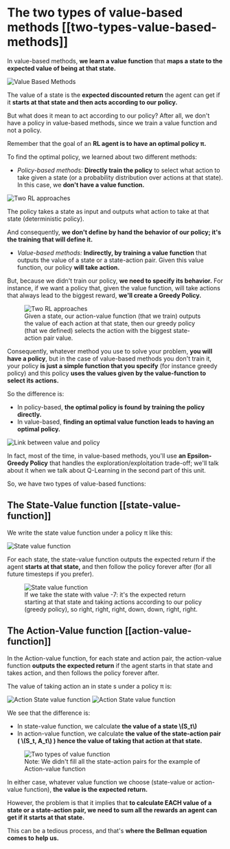 # The two types of value-based methods [[two-types-value-based-methods]]

In value-based methods, **we learn a value function** that **maps a state to the expected value of being at that state.**

<img src="https://huggingface.co/datasets/huggingface-deep-rl-course/course-images/resolve/main/en/unit3/vbm-1.jpg" alt="Value Based Methods"/>

The value of a state is the **expected discounted return** the agent can get if it **starts at that state and then acts according to our policy.**

<Tip>
But what does it mean to act according to our policy? After all, we don't have a policy in value-based methods, since we train a value function and not a policy.
</Tip>

Remember that the goal of an **RL agent is to have an optimal policy π.**

To find the optimal policy, we learned about two different methods:

- *Policy-based methods:* **Directly train the policy** to select what action to take given a state (or a probability distribution over actions at that state). In this case, we **don't have a value function.**

<img src="https://huggingface.co/datasets/huggingface-deep-rl-course/course-images/resolve/main/en/unit3/two-approaches-2.jpg" alt="Two RL approaches"/>

The policy takes a state as input and outputs what action to take at that state (deterministic policy).

And consequently, **we don't define by hand the behavior of our policy; it's the training that will define it.**

- *Value-based methods:* **Indirectly, by training a value function** that outputs the value of a state or a state-action pair. Given this value function, our policy **will take action.**

But, because we didn't train our policy, **we need to specify its behavior.** For instance, if we want a policy that, given the value function, will take actions that always lead to the biggest reward, **we'll create a Greedy Policy.**

<figure>
  <img src="https://huggingface.co/datasets/huggingface-deep-rl-course/course-images/resolve/main/en/unit3/two-approaches-3.jpg" alt="Two RL approaches"/>
  <figcaption>Given a state, our action-value function (that we train) outputs the value of each action at that state, then our greedy policy (that we defined) selects the action with the biggest state-action pair value.</figcaption>
</figure>

Consequently, whatever method you use to solve your problem, **you will have a policy**, but in the case of value-based methods you don't train it, your policy **is just a simple function that you specify** (for instance greedy policy) and this policy **uses the values given by the value-function to select its actions.**

So the difference is:

- In policy-based, **the optimal policy is found by training the policy directly.**
- In value-based, **finding an optimal value function leads to having an optimal policy.**

<img src="https://huggingface.co/datasets/huggingface-deep-rl-course/course-images/resolve/main/en/unit3/link-value-policy.jpg" alt="Link between value and policy"/>

In fact, most of the time, in value-based methods, you'll use **an Epsilon-Greedy Policy** that handles the exploration/exploitation trade-off; we'll talk about it when we talk about Q-Learning in the second part of this unit.


So, we have two types of value-based functions:

## The State-Value function [[state-value-function]]

We write the state value function under a policy π like this:

<img src="https://huggingface.co/datasets/huggingface-deep-rl-course/course-images/resolve/main/en/unit3/state-value-function-1.jpg" alt="State value function"/>

For each state, the state-value function outputs the expected return if the agent **starts at that state,** and then follow the policy forever after (for all future timesteps if you prefer).

<figure>
<img src="https://huggingface.co/datasets/huggingface-deep-rl-course/course-images/resolve/main/en/unit3/state-value-function-2.jpg" alt="State value function"/>
  <figcaption>If we take the state with value -7: it's the expected return starting at that state and taking actions according to our policy (greedy policy), so right, right, right, down, down, right, right.</figcaption>
</figure>

## The Action-Value function [[action-value-function]]

In the Action-value function, for each state and action pair, the action-value function **outputs the expected return** if the agent starts in that state and takes action, and then follows the policy forever after.

The value of taking action an in state s under a policy π is:

<img src="https://huggingface.co/datasets/huggingface-deep-rl-course/course-images/resolve/main/en/unit3/action-state-value-function-1.jpg" alt="Action State value function"/>
<img src="https://huggingface.co/datasets/huggingface-deep-rl-course/course-images/resolve/main/en/unit3/action-state-value-function-2.jpg" alt="Action State value function"/>


We see that the difference is:

- In state-value function, we calculate **the value of a state \\(S_t\\)**
- In action-value function, we calculate **the value of the state-action pair ( \\(S_t, A_t\\) ) hence the value of taking that action at that state.**

<figure>
  <img src="https://huggingface.co/datasets/huggingface-deep-rl-course/course-images/resolve/main/en/unit3/two-types.jpg" alt="Two types of value function"/>
  <figcaption>
Note: We didn't fill all the state-action pairs for the example of Action-value function</figcaption>
</figure>

In either case, whatever value function we choose (state-value or action-value function), **the value is the expected return.**

However, the problem is that it implies that **to calculate EACH value of a state or a state-action pair, we need to sum all the rewards an agent can get if it starts at that state.**

This can be a tedious process, and that's **where the Bellman equation comes to help us.**
